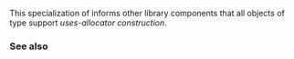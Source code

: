{{cpp/title|uses_allocator&lt;small&gt;&lt;std::experimental::packaged_task&gt;&lt;/small&gt;}}
{{cpp/experimental/lib extensions/pmr/navbar}}
{{dcl begin}}
{{dcl header|experimental/future}}
{{dcl|since=libfund_ts|
template&lt; class R, class Alloc &gt;
struct uses_allocator&lt;std::experimental::packaged_task&lt;R&gt;, Alloc&gt; 
    : std::true_type {};
}}
{{dcl end}}

This specialization of {{lc|std::uses_allocator}} informs other library components that all objects of type {{lc|std::experimental::packaged_task}} support ''uses-allocator construction''.

{{cpp/types/integral_constant/inherit2|{{c|true}}|bool}}

===See also===
{{dsc begin}}
{{dsc inc|cpp/memory/dsc uses_allocator}}
{{dsc end}}

{{langlinks|zh}}